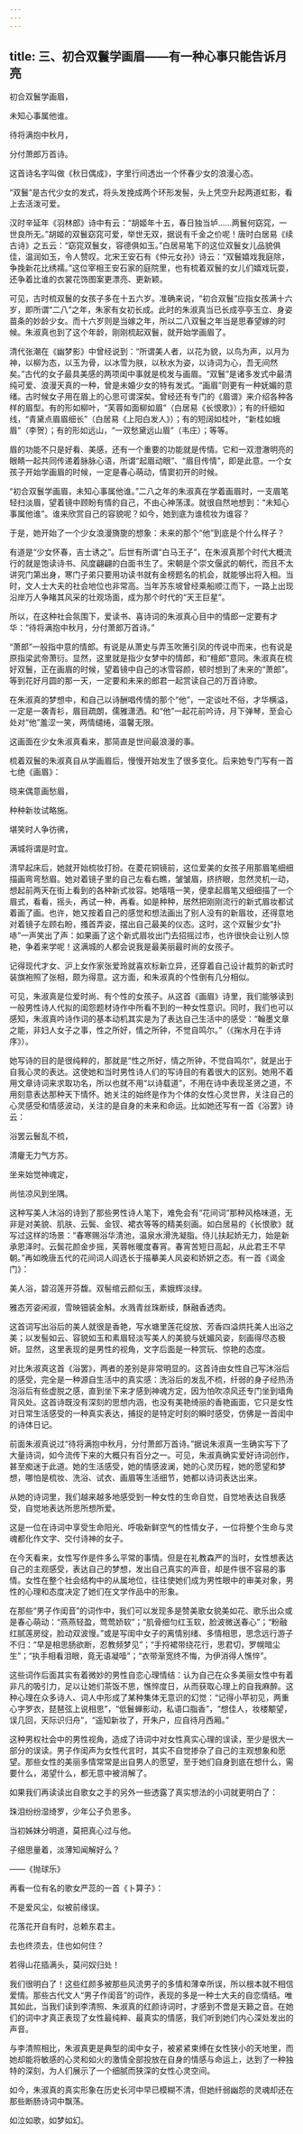 ```yaml
---
---
---
```

title: 三、初合双鬟学画眉——有一种心事只能告诉月亮
---




初合双鬟学画眉，

未知心事属他谁。

待将满抱中秋月，

分付萧郎万首诗。

这首诗名字叫做《秋日偶成》，字里行间透出一个怀春少女的浪漫心态。

“双鬟”是古代少女的发式，将头发挽成两个环形发髻，头上凭空升起两道虹影，看上去活泼可爱。

汉时辛延年《羽林郎》诗中有云：“胡姬年十五，春日独当垆……两鬟何窈窕，一世良所无。”胡姬的双鬟窈窕可爱，举世无双，据说有千金之价呢！唐时白居易《续古诗》之五云：“窈窕双鬟女，容德俱如玉。”白居易笔下的这位双鬟女儿品貌俱佳，温润如玉，令人赞叹。北宋王安石有《仲元女孙》诗云：“双鬟嬉戏我庭除，争挽新花比绣襦。”这位宰相王安石家的庭院里，也有梳着双鬟的女儿们嬉戏玩耍，还争着比谁的衣裳花饰图案更漂亮、更新颖。



可见，古时梳双鬟的女孩子多在十五六岁。准确来说，“初合双鬟”应指女孩满十六岁，即所谓“二八”之年，朱家有女初长成。此时的朱淑真当已长成亭亭玉立、身姿苗条的妙龄少女。而十六岁则是当嫁之年，所以二八双鬟之年当是思春望嫁的时候。朱淑真也到了这个年龄，刚刚梳起双鬟，就开始学画眉了。

清代张潮在《幽梦影》中曾经说到：“所谓美人者，以花为貌，以鸟为声，以月为神，以柳为态，以玉为骨，以冰雪为肤，以秋水为姿，以诗词为心，吾无间然矣。”古代的女子最具美感的两项闺中事就是梳发与画眉。“双鬟”是诸多发式中最清纯可爱、浪漫天真的一种，曾是未婚少女的特有发式。“画眉”则更有一种妩媚的意绪。古时候女子用在眉上的心思可谓深矣。曾经还有专门的《眉谱》来介绍各种各样的眉型。有的形如柳叶，“芙蓉如面柳如眉”（白居易《长恨歌》）；有的纤细如线，“青黛点眉眉细长”（白居易《上阳白发人》）；有的短阔如桂叶，“新桂如蛾眉”（李贺）；有的形如远山，“一双愁黛远山眉”（韦庄）；等等。

眉的功能不只是好看、美感，还有一个重要的功能就是传情。它和一双澄澈明亮的眼睛一起共同传递着脉脉心语，所谓“起眉动眼”、“眉目传情”，即是此意。一个女孩子开始学画眉的时候，一定是春心萌动，情窦初开的时候。



“初合双鬟学画眉，未知心事属他谁。”二八之年的朱淑真在学着画眉时，一支眉笔轻扫淡眉，望着镜中顾盼有情的自己，不由心神荡漾。就很自然地想到：“未知心事属他谁”。谁来欣赏自己的容貌呢？如今，她到底为谁梳妆为谁容？

于是，她开始了一个少女浪漫旖旎的想象：未来的那个“他”到底是个什么样子？

有道是“少女怀春，吉士诱之”。后世有所谓“白马王子”，在朱淑真那个时代大概流行的就是饱读诗书、风度翩翩的白面书生了。宋朝是个崇文偃武的朝代，而且不太讲究门第出身，寒门子弟只要用功读书就有金榜题名的机会，就能够出将入相。当时，文人士大夫的社会地位也非常高。当年苏东坡曾经乘船顺江而下，一路上出现沿岸万人争睹其风采的壮观场面，成为那个时代的“天王巨星”。

所以，在这种社会氛围下，爱读书、喜诗词的朱淑真心目中的情郎一定要有才华：“待将满抱中秋月，分付萧郎万首诗。”

“萧郎”一般指中意的情郎。有说是从萧史与弄玉吹箫引凤的传说中而来，也有说是原指梁武帝萧衍。显然，这里就是指少女梦中的情郎，和“檀郎”意同。朱淑真在梳好双鬟，正在画眉的时候，望着镜中自己的冰雪容颜，顿时想到了未来的“萧郎”。等到花好月圆的那一天，一定要和未来的郎君一起赏读自己的万首诗歌。



在朱淑真的梦想中，和自己以诗酬唱传情的那个“他”，一定谈吐不俗，才华横溢，一定是一袭青衫，眉目疏朗，儒雅潇洒。和“他”一起花前吟诗，月下弹琴，至会心处对“他”羞涩一笑，两情缱绻，温馨无限。

这画面在少女朱淑真看来，那简直是世间最浪漫的事。

梳着双鬟的朱淑真自从学画眉后，慢慢开始发生了很多变化。后来她专门写有一首七绝《画眉》：

晓来偶意画愁眉，

种种新妆试略施。

堪笑时人争彷彿，

满城将谓是时宜。

清早起床后，她就开始梳妆打扮。在菱花铜镜前，这位爱美的女孩子用那眉笔细细描画弯弯愁眉。她对着镜子里的自己左看右瞧，皱皱眉，挤挤眼，忽然灵机一动，想起前两天在街上看到的各种新式妆容。她嘻嘻一笑，便拿起眉笔又细细描了一个眉式，看看，摇头，再试一种，再看。如是种种，居然把刚刚流行的新式眉妆都试着画了画。也许，她又按着自己的感觉和想法画出了别人没有的新眉妆，还得意地对着镜子左顾右盼，搔首弄姿，摆出自己最美的仪态。这时，这个双鬟少女“扑哧”一声笑出了声：如果画了这个新式眉妆出门去招摇过市，也许很快会让别人惊艳，争着来学呢！这满城的人都会说我是最美丽最时尚的女孩子。



记得现代才女、沪上女作家张爱玲就喜欢标新立异，还穿着自己设计裁剪的新式时装旗袍照了张相，颇为得意。这方面，和朱淑真的个性倒有几分相似。

可见，朱淑真是位爱时尚、有个性的女孩子。从这首《画眉》诗里，我们能够读到一般男性诗人代拟的闺怨题材诗作中所看不到的一种女性意识。同时，我们也可以感知，朱淑真吟诗作词的基本动机其实是为了表达自己生活中的感受：“翰墨文章之能，非妇人女子之事，性之所好，情之所钟，不觉自鸣尔。”（《掬水月在手诗序》）。

她写诗的目的是很纯粹的，那就是“性之所好，情之所钟，不觉自鸣尔”，就是出于自我心灵的表达。这使她和当时男性诗人们的写诗目的有着很大的区别。她用不着用文章诗词来求取功名，所以也就不用“以诗载道”，不用在诗中表现圣贤之道，不用刻意表达那种天下情怀。她关注的始终是作为个体的女性心灵世界，关注自己的心灵感受和情感波动，关注的是自身的未来和命运。比如她还写有一首《浴罢》诗云：



浴罢云鬟乱不梳，

清癯无力气方苏。

坐来始觉神魂定，

尚怯凉风到坐隅。

这种写美人沐浴的诗到了那些男性诗人笔下，难免会有“花间词”那种风格味道，无非是对美貌、肌肤、云鬓、金钗、裙衣等等的精美刻画。如白居易的《长恨歌》就写过这样的场景：“春寒赐浴华清池，温泉水滑洗凝脂。侍儿扶起娇无力，始是新承恩泽时。云鬓花颜金步摇，芙蓉帐暖度春宵。春宵苦短日高起，从此君王不早朝。”再如晚唐五代的花间词人阎选长于描摹美人风姿和娇妍之态。有一首《谒金门》：

美人浴，碧沼莲开芬馥。双髻绾云颜似玉，素娥辉淡绿。

雅态芳姿闲淑，雪映钿装金斛。水溅青丝珠断续，酥融香透肉。



这首词写出浴后的美人就很是香艳，写水塘里莲花绽放、芳香四溢烘托美人出浴之美；以发髻如云、容貌如玉和素眉轻淡写美人的美貌与妩媚风姿，刻画得尽态极妍。显然，这里表现的是男性的视角，文字后面是一种赏玩、惊艳的态度。

对比朱淑真这首《浴罢》，两者的差别是非常明显的。这首诗由女性自己写沐浴后的感受，完全是一种源自生活中的真实感：洗浴后的发乱不梳，纤弱的身子经热汤泡浴后有些虚脱之感，直到坐下来才感到神魂方定，因为怕吹凉风还专门坐到墙角背风处。这首诗既没有深刻的思想内涵，也没有美艳绮丽的香艳画面，它只是女性对日常生活感受的一种真实表达，捕捉的是特定时刻的瞬时感受，仿佛是一首闺中的诗体日记。

前面朱淑真说过“待将满抱中秋月，分付萧郎万首诗。”据说朱淑真一生确实写下了大量诗词，如今流传下来的大概只有百分之一。可见，朱淑真确实爱好诗词创作，甚至痴迷于此道。她的生活感受，她的情感波澜，她的心灵历程，她的愿望和梦想，哪怕是梳妆、洗浴、试衣、画眉等生活细节，她都以诗词表达出来。

从她的诗词里，我们越来越多地感受到一种女性的生命自觉，自觉地表达自我感受，自觉地表达所思所想所爱。



这是一位在诗词中享受生命阳光、呼吸新鲜空气的性情女子，一位将整个生命与灵魂都化作文字、交付诗神的女子。

在今天看来，女性写作是件多么平常的事情。但是在礼教森严的当时，女性想表达自己的主观感受，表达自己的梦想，发出自己真实的声音，却是件很不容易的事情。女性在整个社会结构中的从属地位，往往使她们成为男性眼中的审美对象，男性的心理和态度决定了她们在文学作品中的形象。

在那些“男子作闺音”的词作中，我们可以发现多是赞美歌女貌美如花、歌乐出众或是春心萌动：“燕燕轻盈，莺莺娇软”；“肌骨细匀红玉软，脸波微送春心”；“粉融红腻莲房绽，脸动双波慢。”或是写闺中女子的离情别绪、多情相思，思念远行游子不归：“早是相思肠欲断，忍教频梦见”；“手捋裙带绕花行，思君切，罗幌暗尘生”；“执手相看泪眼，竟无语凝噎”；“衣带渐宽终不悔，为伊消得人憔悴”。

这些词作后面其实有着微妙的男性自恋心理情结：认为自己在众多美丽女性中有着非凡的吸引力，足以让她们茶饭不思，憔悴度日，从而获取心理上的自我麻醉。这种心理在众多诗人、词人中形成了某种集体无意识的幻觉：“记得小苹初见，两重心字罗衣，琵琶弦上说相思”，“低鬟蝉影动，私语口脂香”，“想佳人，妆楼颙望，误几回，天际识归舟”，“遥知新妆了，开朱户，应自待月西厢。”



这种男权社会中的男性视角，造成了诗词中对女性真实心理的误读，至少是很大一部分的误读。男子作闺声为女性代言时，其实不自觉掺杂了自己的主观想象和愿望。那些女性的美丽多情常常是出自男人的愿望，至于她们自身到底在想什么，需要什么，渴望什么，都无意中被消解了。

如果我们再读读出自歌女之手的另外一些透露了真实想法的小词就更明白了：

珠泪纷纷湿绮罗，少年公子负恩多。

当初姊妹分明道，莫把真心过与他。

子细思量着，淡薄知闻解好么？

——《抛球乐》

再看一位有名的歌女严蕊的一首《卜算子》：

不是爱风尘，似被前缘误。

花落花开自有时，总赖东君主。

去也终须去，住也如何住？



若得山花插满头，莫问奴归处！

我们很明白了！这些红颜多被那些风流男子的多情和薄幸所误，所以根本就不相信爱情。那些古代文人“男子作闺音”的词作，表现的多是一种士大夫的自恋情结。唯其如此，当我们读到李清照、朱淑真的红颜诗词时，才感到不啻是天籁之音。在她们的词中才真正表现了女性最纯粹、最真实的情感，我们听到她们内心深处发出的声音。

与李清照相比，朱淑真更是典型的闺中女子，被紧紧束缚在女性狭小的天地里，而她却能将敏感的心灵和如火的激情全部投放在自身的情感与命运上，达到了一种独特的深刻，为人们展示了一个细腻而狭深的女性心灵空间。

如今，朱淑真的真实形象在历史长河中早已模糊不清，但她纤弱幽怨的灵魂却还在那些断肠诗词中飘荡。

如泣如歌，如梦如幻。